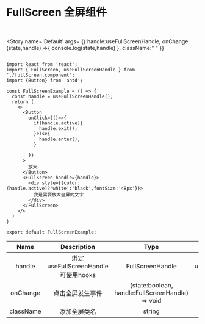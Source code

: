 
<Meta  title='UI components/FullScreen 全屏组件'  component= {FullScreen} />

<br/>

# FullScreen 全屏组件

<br/>


<Story 
  name='Default'
  args= {{
    handle:useFullScreenHandle,
    onChange:(state,handle) =>{
      console.log(state,handle)
    },
    className:" "
  }}
>
  <div style={{display:'flex'}}>
      <div style={{width:'320px'}} >
          <FullScreenExample/>
      </div>
  </div>
</Story>



``` tsx

import React from 'react';
import { FullScreen, useFullScreenHandle } from './fullScreen.component';
import {Button} from 'antd';

const FullScreenExample = () => {
  const handle = useFullScreenHandle();
  return (
    <>
      <Button 
        onClick={()=>{
          if(handle.active){
            handle.exit();
          }else{
            handle.enter();
          }

        }}
      >
        放大
      </Button>
      <FullScreen handle={handle}>
        <div style={{color:(handle.active)?'white':'black',fontSize:'48px'}}>
          我是需要放大全屏的文字
        </div>
      </FullScreen>
    </>
  )
}

export default FullScreenExample;

``` 

|Name | Description| Type | Default | 
| :----:| :----: | :----:| :----: |
|handle | 绑定useFullScreenHandle可使用hooks | FullScreenHandle | useFullScreenHandle
|onChange | 点击全屏发生事件 | (state:boolean, handle:FullScreenHandle) => void | ' ' |
|className | 添加全屏类名| string | ' ' |


